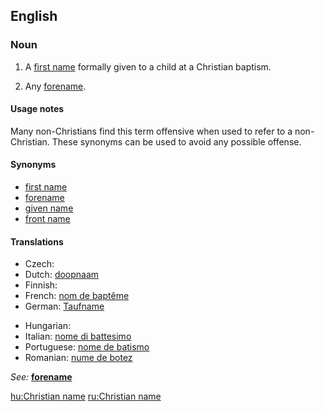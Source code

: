 ==English==

===Noun===
{{en-noun|sg=[[Christian]] [[name]]}}

# A [[first name]] formally given to a child at a Christian baptism.
# {{context|by extension}} Any [[forename]].

====Usage notes====
Many non-Christians find this term offensive when used to refer to a non-Christian. These synonyms can be used to avoid any possible offense.

====Synonyms====
*[[first name]]
*[[forename]]
*[[given name]]
*[[front name]]

====Translations====
<!-- The translations below are for the Christian sense only.  For translations in the sense of "forename", see [[forename]]. This will help maintain consistency and reduce redundancy. -->

{{trans-top|first name at Christian baptism}}
* Czech: {{t-|cs|křestní jméno|n}}
* Dutch: [[doopnaam]] {{m}}
* Finnish: {{t-|fi|ristimänimi}}
* French: [[nom de baptême]] {{m}}
* German: [[Taufname]] {{m}}
{{trans-mid}}
* Hungarian: {{t+|hu|keresztnév}}
* Italian: [[nome di battesimo]] {{m}}
* Portuguese: [[nome de batismo]] {{f}}
* Romanian: [[nume de botez]]
{{trans-bottom}}

{{trans-top|any forename}}
''See: '' '''[[forename]]'''
{{trans-bottom}}

[[hu:Christian name]]
[[ru:Christian name]]